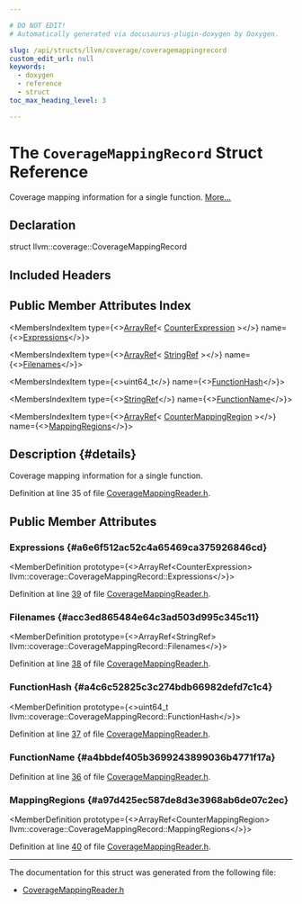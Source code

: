 ```yaml
---

# DO NOT EDIT!
# Automatically generated via docusaurus-plugin-doxygen by Doxygen.

slug: /api/structs/llvm/coverage/coveragemappingrecord
custom_edit_url: null
keywords:
  - doxygen
  - reference
  - struct
toc_max_heading_level: 3

---
```





# The `CoverageMappingRecord` Struct Reference

<DoxygenPage pluginConfig={pluginConfig}>

Coverage mapping information for a single function. <a href="#details">More...</a>

## Declaration

<CodeBlock>struct llvm::coverage::CoverageMappingRecord</CodeBlock>

## Included Headers

<IncludesList>
<IncludesListItem
  filePath="llvm/ProfileData/Coverage/CoverageMappingReader.h"
  permalink="/docs/api/files/include/include/llvm/include/llvm/profiledata/include/llvm/profiledata/coverage/coveragemappingreader-h"
  isLocal="true" />
</IncludesList>

## Public Member Attributes Index

<MembersIndex>

<MembersIndexItem
  type={<><a href="/docs/api/classes/llvm/arrayref">ArrayRef</a>&lt; <a href="/docs/api/structs/llvm/coverage/counterexpression">CounterExpression</a> &gt;</>}
  name={<><a href="#a6e6f512ac52c4a65469ca375926846cd">Expressions</a></>}>
</MembersIndexItem>

<MembersIndexItem
  type={<><a href="/docs/api/classes/llvm/arrayref">ArrayRef</a>&lt; <a href="/docs/api/classes/llvm/stringref">StringRef</a> &gt;</>}
  name={<><a href="#acc3ed865484e64c3ad503d995c345c11">Filenames</a></>}>
</MembersIndexItem>

<MembersIndexItem
  type={<>uint64&#95;t</>}
  name={<><a href="#a4c6c52825c3c274bdb66982defd7c1c4">FunctionHash</a></>}>
</MembersIndexItem>

<MembersIndexItem
  type={<><a href="/docs/api/classes/llvm/stringref">StringRef</a></>}
  name={<><a href="#a4bbdef405b3699243899036b4771f17a">FunctionName</a></>}>
</MembersIndexItem>

<MembersIndexItem
  type={<><a href="/docs/api/classes/llvm/arrayref">ArrayRef</a>&lt; <a href="/docs/api/structs/llvm/coverage/countermappingregion">CounterMappingRegion</a> &gt;</>}
  name={<><a href="#a97d425ec587de8d3e3968ab6de07c2ec">MappingRegions</a></>}>
</MembersIndexItem>

</MembersIndex>

## Description {#details}

Coverage mapping information for a single function.

Definition at line 35 of file <a href="/docs/api/files/include/include/llvm/include/llvm/profiledata/include/llvm/profiledata/coverage/coveragemappingreader-h">CoverageMappingReader.h</a>.

<SectionDefinition>

## Public Member Attributes

### Expressions {#a6e6f512ac52c4a65469ca375926846cd}

<MemberDefinition
  prototype={<>ArrayRef&lt;CounterExpression&gt; llvm::coverage::CoverageMappingRecord::Expressions</>}>

Definition at line <a href="/docs/api/files/include/include/llvm/include/llvm/profiledata/include/llvm/profiledata/coverage/coveragemappingreader-h/#l00039">39</a> of file <a href="/docs/api/files/include/include/llvm/include/llvm/profiledata/include/llvm/profiledata/coverage/coveragemappingreader-h">CoverageMappingReader.h</a>.
</MemberDefinition>

### Filenames {#acc3ed865484e64c3ad503d995c345c11}

<MemberDefinition
  prototype={<>ArrayRef&lt;StringRef&gt; llvm::coverage::CoverageMappingRecord::Filenames</>}>

Definition at line <a href="/docs/api/files/include/include/llvm/include/llvm/profiledata/include/llvm/profiledata/coverage/coveragemappingreader-h/#l00038">38</a> of file <a href="/docs/api/files/include/include/llvm/include/llvm/profiledata/include/llvm/profiledata/coverage/coveragemappingreader-h">CoverageMappingReader.h</a>.
</MemberDefinition>

### FunctionHash {#a4c6c52825c3c274bdb66982defd7c1c4}

<MemberDefinition
  prototype={<>uint64&#95;t llvm::coverage::CoverageMappingRecord::FunctionHash</>}>

Definition at line <a href="/docs/api/files/include/include/llvm/include/llvm/profiledata/include/llvm/profiledata/coverage/coveragemappingreader-h/#l00037">37</a> of file <a href="/docs/api/files/include/include/llvm/include/llvm/profiledata/include/llvm/profiledata/coverage/coveragemappingreader-h">CoverageMappingReader.h</a>.
</MemberDefinition>

### FunctionName {#a4bbdef405b3699243899036b4771f17a}

<MemberDefinition
  prototype="StringRef llvm::coverage::CoverageMappingRecord::FunctionName">

Definition at line <a href="/docs/api/files/include/include/llvm/include/llvm/profiledata/include/llvm/profiledata/coverage/coveragemappingreader-h/#l00036">36</a> of file <a href="/docs/api/files/include/include/llvm/include/llvm/profiledata/include/llvm/profiledata/coverage/coveragemappingreader-h">CoverageMappingReader.h</a>.
</MemberDefinition>

### MappingRegions {#a97d425ec587de8d3e3968ab6de07c2ec}

<MemberDefinition
  prototype={<>ArrayRef&lt;CounterMappingRegion&gt; llvm::coverage::CoverageMappingRecord::MappingRegions</>}>

Definition at line <a href="/docs/api/files/include/include/llvm/include/llvm/profiledata/include/llvm/profiledata/coverage/coveragemappingreader-h/#l00040">40</a> of file <a href="/docs/api/files/include/include/llvm/include/llvm/profiledata/include/llvm/profiledata/coverage/coveragemappingreader-h">CoverageMappingReader.h</a>.
</MemberDefinition>

</SectionDefinition>

<hr/>

The documentation for this struct was generated from the following file:

<ul>
<li><a href="/docs/api/files/include/include/llvm/include/llvm/profiledata/include/llvm/profiledata/coverage/coveragemappingreader-h">CoverageMappingReader.h</a></li>
</ul>

</DoxygenPage>
